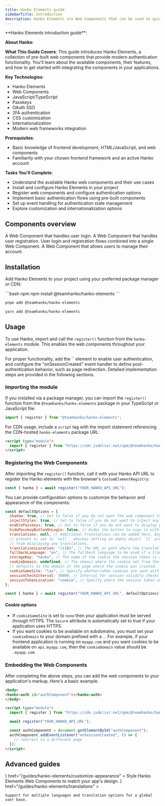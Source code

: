 ```yaml
---
title: Hanko Elements guide
sidebarTitle: Introduction
description: Hanko Elements are Web Components that can be used to quickly add registration, login, and profile settings functionality to web apps.
---
```



<div class="hidden">
**Hanko Elements introduction guide**:

**About Hanko**:
<HankoAbout />

**What This Guide Covers**: This guide introduces Hanko Elements, a collection of pre-built web components that provide modern authentication functionality. You'll learn about the available components, their features, and how to get started with integrating the components in your applications.

**Key Technologies**:
- Hanko Elements
- Web Components
- JavaScript/TypeScript
- Passkeys
- OAuth SSO
- 2FA authentication
- CSS customization
- Internationalization
- Modern web frameworks integration

**Prerequisites**:
- Basic knowledge of frontend development, HTML/JavaScript, and web components
- Familiarity with your chosen frontend framework and an active Hanko account

**Tasks You'll Complete**: 
- Understand the available Hanko web components and their use cases
- Install and configure Hanko Elements in your project
- Register web components and configure authentication options
- Implement basic authentication flows using pre-built components
- Set up event handling for authentication state management
- Explore customization and internationalization options
</div>

## Components overview
<CardGroup cols={2}>
  <Card
    title="<hanko-login/>"
    href="/guides/hanko-elements/login-component"
  >
    A Web Component that handles user login.
  </Card>
  <Card
    title="<hanko-registration/>"
    href="/guides/hanko-elements/register-component"
  >
    A Web Component that handles user registration.
  </Card>
  <Card
    title="<hanko-auth/>"
    href="/guides/hanko-elements/auth-component"
  >
    User login and registration flows combined into a single Web Component.
  </Card>
  <Card
    title="<hanko-profile/>"
    href="/guides/hanko-elements/profile-component"
  >
    A Web Component that allows users to manage their account.
  </Card>
</CardGroup>

## Installation
Add Hanko Elements to your project using your preferred package manager or CDN:

<CodeGroup>
```bash npm
npm install @teamhanko/hanko-elements
```

```bash pnpm
pnpm add @teamhanko/hanko-elements
```

```bash yarn
yarn add @teamhanko/hanko-elements
```

</CodeGroup>

## Usage

To use Hanko, import and call the `register()` function from the `hanko-elements` module. This enables the web components throughout your application.

<Info>
    For proper functionality, add the `<hanko-auth />` element to enable user authentication, and configure the "onSessionCreated" event handler to define post-authentication behavior, such as page redirection. Detailed implementation steps are provided in the following sections.
</Info>

### Importing the module

If you installed via a package manager, you can import the `register()` function from the `@teamhanko/hanko-elements` package in your TypeScript or JavaScript file:

```js
import { register } from "@teamhanko/hanko-elements";
```

For CDN usage, include a `script` tag with the import statement referencing the CDN-hosted `hanko-elements` package URL:

```html
<script type="module">
  import { register } from "https://cdn.jsdelivr.net/npm/@teamhanko/hanko-elements/dist/elements.js";
</script>
```

### Registering the Web Components

After importing the `register()` function, call it with your Hanko API URL to register the Hanko elements with the browser's `CustomElementRegistry`:

```js
const { hanko } = await register("YOUR_HANKO_API_URL");
```

You can provide configuration options to customize the behavior and appearance of the components:

```js
const defaultOptions = {
  shadow: true, // Set to false if you do not want the web component to be attached to the shadow DOM.
  injectStyles: true, // Set to false if you do not want to inject any default styles.
  enablePasskeys: true, // Set to false if you do not want to display passkey-related content.
  hidePasskeyButtonOnLogin: false, // Hides the button to sign in with a passkey on the login page.
  translations: null, // Additional translations can be added here. English is used when the option is not
  // present or set to `null`, whereas setting an empty object `{}` prevents the elements
  // from displaying any translations.
  translationsLocation: "/i18n", // The URL or path where the translation files are located.
  fallbackLanguage: "en", // The fallback language to be used if a translation is not available.
  storageKey: "hanko", // The name of the cookie the session token is stored in and the prefix / name of local storage keys
  cookieDomain: undefined, // The domain where the cookie set from the SDK is available. When undefined,
  // defaults to the domain of the page where the cookie was created.
  cookieSameSite: "lax", // Specify whether/when cookies are sent with cross-site requests.
  sessionCheckInterval: 30000, // Interval for session validity checks in milliseconds. Must be greater than 3000 (3s).
  sessionTokenLocation: "cookie", // Specify where the session token should be stored. Either `cookie` or `sessionStorage`.
};

const { hanko } = await register("YOUR_HANKO_API_URL", defaultOptions);
```

#### Cookie options

- If `cookieSameSite` is set to `none` then your application must be served through HTTPS. The `Secure` attribute is automatically set to true
if your application uses HTTPS.
- If you want cookies to be available on subdomains, you must set your `cookieDomain` to your domain prefixed with a `.`. For example, 
if your frontend application is running on `myapp.com` and you want cookies to be available on `api.myapp.com`, then the `cookieDomain` value should be `.myapp.com`. 

### Embedding the Web Components

After completing the above steps, you can add the web components to your application's markup. Here's a basic example:

```html
<body>
<hanko-auth id="authComponent"></hanko-auth>
</body>

<script type="module">
  import { register } from "https://cdn.jsdelivr.net/npm/@teamhanko/hanko-elements/dist/elements.js";

  await register("YOUR_HANKO_API_URL");

  const authComponent = document.getElementById("authComponent");
  authComponent.addEventListener("onSessionCreated", () => {
    // redirect to a different page
  });
</script>
```

## Advanced guides

<CardGroup cols={2}>
  <Card
    title="Customization"
    icon={
      <svg
        xmlns="http://www.w3.org/2000/svg"
        className="icon icon-tabler icon-tabler-brush"
        width="24"
        height="24"
        viewBox="0 0 24 24"
        strokeWidth="2"
        stroke="currentColor"
        fill="none"
        strokeLinecap="round"
        strokeLinejoin="round"
      >
        <path stroke="none" d="M0 0h24v24H0z" fill="none"></path>
        <path d="M3 21v-4a4 4 0 1 1 4 4h-4"></path>
        <path d="M21 3a16 16 0 0 0 -12.8 10.2"></path>
        <path d="M21 3a16 16 0 0 1 -10.2 12.8"></path>
        <path d="M10.6 9a9 9 0 0 1 4.4 4.4"></path>
      </svg>
    }
    href="/guides/hanko-elements/customize-appearance"
  >
    Style Hanko Elements Web Components to match your app's design.
  </Card>
  <Card
    title="Internationalization"
    icon={
      <svg
        xmlns="http://www.w3.org/2000/svg"
        className="icon icon-tabler icon-tabler-language"
        width="24"
        height="24"
        viewBox="0 0 24 24"
        strokeWidth="2"
        stroke="currentColor"
        fill="none"
        strokeLinecap="round"
        strokeLinejoin="round"
      >
        <path stroke="none" d="M0 0h24v24H0z" fill="none"></path>
        <path d="M4 5h7"></path>
        <path d="M9 3v2c0 4.418 -2.239 8 -5 8"></path>
        <path d="M5 9c0 2.144 2.952 3.908 6.7 4"></path>
        <path d="M12 20l4 -9l4 9"></path>
        <path d="M19.1 18h-6.2"></path>
      </svg>
    }
    href="/guides/hanko-elements/translations"
  >

    Support for multiple languages and translation options for a global user base.

  </Card>
</CardGroup>